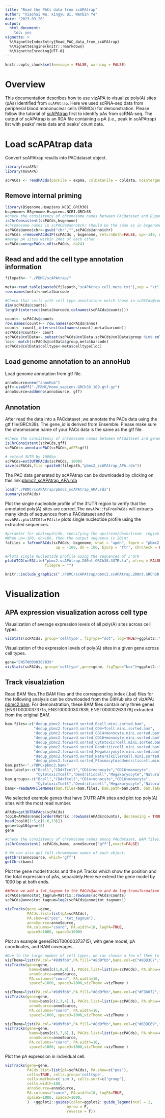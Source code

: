 ---
title: "Read the PACs data from scAPAtrap"
author: "Xiaohui Wu, Xingyu Bi, Wenbin Ye"
date: "2023-09-20"
output:
  html_document: 
    toc: yes
vignette: >
  %\VignetteIndexEntry{Read_PAC_data_from_scAPAtrap}
  %\VignetteEngine{knitr::rmarkdown}
  %\VignetteEncoding{UTF-8}    
---

```{r setup, include=FALSE}
knitr::opts_chunk$set(message = FALSE, warning = FALSE)
```


# Overview

This documentation describes how to use vizAPA to visualize poly(A) sites (pAs) identified from `scAPAtrap`. Here we used scRNA-seq data from peripheral blood mononuclear cells (PBMCs) for demonstration. Please follow the tutorial of [scAPAtrap](https://github.com/BMILAB/scAPAtrap/) first to identify pAs from scRNA-seq. The output of scAPAtrap is an RDA file containing a pA (i.e., peak in scAPAtrap) list with peaks' meta data and peaks' count data.


# Load scAPAtrap data

Convert scAPAtrap results into PACdataset object.
```{r results='hide'}
library(vizAPA)
library(movAPA)
```

```{r eval=FALSE}
scPACds <- readPACds(pacFile = expma, colDataFile = coldata, noIntergenic = FALSE)
```

##  Remove internal priming

```{r eval=FALSE }
library(BSgenome.Hsapiens.NCBI.GRCh38)
bsgenome<-BSgenome.Hsapiens.NCBI.GRCh38
#check the consistency of chromosome names between PACdataset and BSgenome
isChrConsistent(scPACds,bsgenome)
#chromosome names in scPACds@anno$chr should be the same as in bsgenome$seqnames
scPACds@anno$chr<-gsub("chr","",scPACds@anno$chr)
scPACds =removePACdsIP(scPACds , bsgenome, returnBoth=FALSE, up=-140, dn=10, conA=6, sepA=NA,chrCheck = FALSE)
#merge pA sites within 24nt of each other
scPACds=mergePACds_v0(scPACds, d=24)

```

##  Read and add the cell type annotation information
```{r eval=FALSE}
filepath<- "./PBMC/scAPAtrap/"

meta<-read.table(paste0(filepath,"scAPAtrap_cell.meta.txt"),sep = "\t",header = TRUE)
row.names(meta)<-meta$barcode

#Check that cells with cell type annotations match those in scPACds@counts
dim(scPACds@counts)
length(intersect(meta$barcode,colnames(scPACds@counts)))

count<- scPACds@counts
row.names(count)<- row.names(scPACds@anno)
count<- count[,intersect(colnames(count),meta$barcode)]
scPACds@counts<- count
scPACds@colData<- subset(scPACds@colData,scPACds@colData$group %in% colnames(count))
loc<- match(scPACds@colData$group,meta$barcode)
scPACds@colData$celltype<-meta$celltype[loc]
```


##  Load genome annotation to an annoHub
Load genome annotation from gtf file.
```{r }
annoSource=new("annoHub")
gff<-useGff("./PBMC/Homo_sapiens.GRCh38.109.gtf.gz")
annoSource=addAnno(annoSource, gff)
```

##  Annotation 
After read the data into a PACdataset ,we annotate the PACs data using the gtf file(GRCh38). The gene_id is derived from Ensemble. Please make sure the chromosome name of your PACs data is the same as the gtf file.
```{r eval=FALSE}
#check the consistency of chromosome names between PACdataset and genome annotations
isChrConsistent(scPACds,gff)
scPACds<-annotatePAC(scPACds,aGFF=gff)

# extend 3UTR by 1000bp
scPACds=ext3UTRPACds(scPACds, 1000)
save(scPACds,file =paste0(filepath,"pbmc2_scAPAtrap_APA.rda"))
```

The PAC data generated by scAPAtrap can be downloaded by clicking on this link:[pbmc2_scAPAtrap_APA.rda](https://github.com/BMILAB/vizAPA/tree/refer)
```{r}
load("./PBMC/scAPAtrap/pbmc2_scAPAtrap_APA.rda")
summary(scPACds)
```

Plot the single nucleotide profile of the 3'UTR region to verify that the annotated poly(A) sites are correct.The `movAPA::faFromPACds` will extracts many kinds of sequences from a PACdataset and the `movAPA::plotATCGforFAfile` plots single nucleotide profile using the extracted sequences.
```{r eval=FALSE}
#paramter for what=updn/dn, specifying the upstream/downstream  region from the PAC. 
#When up=-100, dn=100, then the output sequence is 201nt 
fafiles = faFromPACds(scPACds, bsgenome, what = "updn", fapre = "pbmc2.scAPAtrap.200nt.GRCh38",
                       up = -100, dn = 100, byGrp = "ftr", chrCheck = FALSE)

#Plots single nucleotide profile using the sequences of 3'UTR
plotATCGforFAfile("pbmc2.scAPAtrap.200nt.GRCh38.3UTR.fa", ofreq = FALSE, opdf = TRUE, refPos = 101,
                  filepre = "")
```

```{r out.height="70%",out.width="60%",echo=FALSE}
knitr::include_graphics("./PBMC/scAPAtrap/pbmc2.scAPAtrap.200nt.GRCh38.3UTR.png")
```

# Visualization
##  APA expression visualization across cell type
Visualization of average expression levels of all poly(A) sites across cell types.
```{r}
vizStats(scPACds, group='celltype', figType="dot", log=TRUE)+ggplot2::theme(axis.text.x = ggplot2::element_text(angle = 30, hjust = 1))
```

Visualization of the expression levels of poly(A) sites in a given gene across cell types.
```{r}
gene="ENST00000307839"
vizStats(scPACds, group='celltype',gene=gene, figType="box")+ggplot2::theme(axis.text.x = ggplot2::element_text(angle = 30, hjust = 1))
```


##  Track visualziation
Read BAM files.The BAM files and the corresponding index (.bai) files for the following analysis can be downloaded from the GitHub site of vizAPA: [pbmc2.bam](https://github.com/BMILAB/vizAPA/tree/refer). For demonstration, these BAM files contain only three genes [ENST00000373715, ENST00000307839, ENST00000263379] extracted from the original BAM.
```{r}
bam.files<-c("dedup_pbmc2.forward.sorted_Bcell.mini.sorted.bam",
             "dedup_pbmc2.forward.sorted_CD4+Tcell.mini.sorted.bam",
             "dedup_pbmc2.forward.sorted_CD14+monocyte.mini.sorted.bam",
             "dedup_pbmc2.forward.sorted_CD16+monocyte.mini.sorted.bam",
             "dedup_pbmc2.forward.sorted_CytotoxicTcell.mini.sorted.bam",
             "dedup_pbmc2.forward.sorted_Dendriticcell.mini.sorted.bam",
             "dedup_pbmc2.forward.sorted_Megakaryocyte.mini.sorted.bam",
             "dedup_pbmc2.forward.sorted_Naturalkillercell.mini.sorted.bam",
             "dedup_pbmc2.forward.sorted_Plasmacytoiddendriticcell.mini.sorted.bam")
bam.path<-"./PBMC/pbmc2.bam/"
bam.labels<-c("Bcell","CD4+Tcell","CD14+monocyte","CD16+monocyte",
              "CytotoxicTcell","Dendriticcell","Megakaryocyte","Naturalkillercell","Plasmacytoiddendriticcell")
bam.groups<-c("Bcell","CD4+Tcell","CD14+monocyte","CD16+monocyte",
              "CytotoxicTcell","Dendriticcell","Megakaryocyte","Naturalkillercell","Plasmacytoiddendriticcell")
bams<-readBAMFileNames(bam.files=bam.files, bam.path=bam.path, bam.labels = bam.labels, bam.groups = bam.groups)
```

We selected example genes that have 3'UTR APA sites and plot top poly(A) sites with the most read number.
```{r}
APAds=get3UTRAPAds(scPACds)
top10=APAds@anno[order(Matrix::rowSums(APAds@counts), decreasing = TRUE)[1:10],]
head(top10[1:5,c(1:6,13)])
gene=top10$gene[8]
gene

```

```{r}
#check the consistency of chromosome names among PACdataset, BAM files, and genome annotations.
isChrConsistent( scPACds,bams, annoSource["gff"],exact=FALSE)

# We can also get full chromosome names of each object.
getChrs(annoSource, which='gff')
getChrs(bams)

```

Plot the gene model tracks and the pA Tracks which show the position and the total expression of pAs, separately.Here we extend the gene model by 1000 bp at both ends.
```{r results='hide'}
##Here we add a tot_tagnum to the PACds@anno and do log-transformation to show the tot_tagnum clearly.
scPACds@anno$tot_tagnum=Matrix::rowSums(scPACds@counts)
scPACds@anno$tot_tagnum=log2(scPACds@anno$tot_tagnum+1)

vizTracks(gene =gene, 
          PACds.list=list(pA=scPACds), 
          PA.show=c("pos", "tot_tagnum"),
          annoSource=annoSource,
          PA.columns="coord", PA.width=10, logPA=TRUE,
          space5=1000, space3=1000)
```

Plot an example gene(ENST00000373715), with gene model, pA coordinates, and BAM coverages.
```{r results='hide',out.height="90%",out.width="90%"}

#Due to the large number of cell types, we can choose a few of them to plot the bam coverage. 
vizTheme=list(PA.col="#8d9fbb",PA.fill="#8d9fbb",bams.col=c("#8DD3C7","#FFFFB3","#BEBADA"),bams.fill=c("#8DD3C7","#FFFFB3","#BEBADA"))
vizTracks(gene=gene, 
           bams=bams[c(1,8,9),], PACds.list=list(pA=scPACds), PA.show=c("pos"),
           annoSource=annoSource,
           PA.columns="coord", PA.width=10,
           space5=1000, space3=1000,vizTheme =vizTheme )

vizTheme=list(PA.col="#8d9fbb",PA.fill="#8d9fbb",bams.col=c("#FB8072","#80B1D3","#FDB462"),bams.fill=c("#FB8072","#80B1D3","#FDB462"))
vizTracks(gene=gene, 
           bams=bams[c(2,3,4),], PACds.list=list(pA=scPACds), PA.show=c("pos"),
           annoSource=annoSource,
           PA.columns="coord", PA.width=10,
           space5=1000, space3=1000,vizTheme =vizTheme )

vizTheme=list(PA.col="#8d9fbb",PA.fill="#8d9fbb",bams.col=c("#B3DE69","#FCCDE5","#D9D9D9"),bams.fill=c("#B3DE69","#FCCDE5","#D9D9D9"))
vizTracks(gene=gene, 
           bams=bams[c(5,7,6),], PACds.list=list(pA=scPACds), PA.show=c("pos"),
           annoSource=annoSource,
           PA.columns="coord", PA.width=10,
           space5=1000, space3=1000,vizTheme =vizTheme )

```

Plot the pA expression in individual cell.
```{r results='hide',out.height="90%",out.width="90%"}

vizTracks(gene=gene, 
          PACds.list=list(pA=scPACds), PA.show=c("pos"),
          cells=TRUE, cells.group='celltype',
          cells.method=c('sum'), cells.sort=c('group'),
          cells.width=100,
          annoSource=annoSource,
          PA.columns="coord", PA.width=10, logPA=TRUE,
          space5=1000, space3=1000,
          )  +ggplot2::guides(color=ggplot2::guide_legend(ncol = 2,
                            byrow = F,
                            reverse = T))

```



